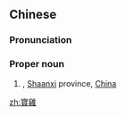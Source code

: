 {{also|宝鸡}}
==Chinese==
{{zh-forms|s=宝鸡}}
{{wikipedia|lang=zh}}

===Pronunciation===
{{zh-pron
|m=Bǎojī
|ma=Bao3ji1.ogg
|c=bou2 gai1
|md=Bō̤-giĕ
|mn=Pó-ke/Pó-koe
|cat=pn
}}

===Proper noun===
{{zh-proper noun}}

# {{w|Baoji}}, [[Shaanxi]] province, [[China]]

{{zh-cat|Cities}}

[[zh:寶雞]]